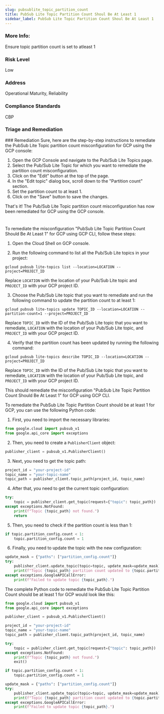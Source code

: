 ```yaml
---
slug: pubsublite_topic_partition_count
title: PubSub Lite Topic Partition Count Shoul Be At Least 1
sidebar_label: PubSub Lite Topic Partition Count Shoul Be At Least 1
---
```


### More Info:

Ensure topic partition count is set to atleast 1

### Risk Level

Low

### Address

Operational Maturity, Reliability

### Compliance Standards

CBP

### Triage and Remediation
<Tabs>
<Tab title='Remediation'>
### Remediation

<AccordionGroup>
<Accordion title='Using Console' defaultOpen='true'>
Sure, here are the step-by-step instructions to remediate the PubSub Lite Topic partition count misconfiguration for GCP using the GCP console:

1. Open the GCP Console and navigate to the Pub/Sub Lite Topics page.
2. Select the Pub/Sub Lite Topic for which you want to remediate the partition count misconfiguration.
3. Click on the "Edit" button at the top of the page.
4. In the "Edit topic" dialog box, scroll down to the "Partition count" section.
5. Set the partition count to at least 1.
6. Click on the "Save" button to save the changes.

That's it! The Pub/Sub Lite Topic partition count misconfiguration has now been remediated for GCP using the GCP console.

#
</Accordion>

<Accordion title='Using CLI'>
To remediate the misconfiguration "PubSub Lite Topic Partition Count Should Be At Least 1" for GCP using GCP CLI, follow these steps:

1. Open the Cloud Shell on GCP console.

2. Run the following command to list all the Pub/Sub Lite topics in your project:

```
gcloud pubsub lite-topics list --location=LOCATION --project=PROJECT_ID
```

Replace `LOCATION` with the location of your Pub/Sub Lite topic and `PROJECT_ID` with your GCP project ID.

3. Choose the Pub/Sub Lite topic that you want to remediate and run the following command to update the partition count to at least 1:

```
gcloud pubsub lite-topics update TOPIC_ID --location=LOCATION --partition-count=1 --project=PROJECT_ID
```

Replace `TOPIC_ID` with the ID of the Pub/Sub Lite topic that you want to remediate, `LOCATION` with the location of your Pub/Sub Lite topic, and `PROJECT_ID` with your GCP project ID.

4. Verify that the partition count has been updated by running the following command:

```
gcloud pubsub lite-topics describe TOPIC_ID --location=LOCATION --project=PROJECT_ID
```

Replace `TOPIC_ID` with the ID of the Pub/Sub Lite topic that you want to remediate, `LOCATION` with the location of your Pub/Sub Lite topic, and `PROJECT_ID` with your GCP project ID.

This should remediate the misconfiguration "PubSub Lite Topic Partition Count Should Be At Least 1" for GCP using GCP CLI.
</Accordion>

<Accordion title='Using Python'>
To remediate the PubSub Lite Topic Partition Count should be at least 1 for GCP, you can use the following Python code:

1. First, you need to import the necessary libraries:

```python
from google.cloud import pubsub_v1
from google.api_core import exceptions
```

2. Then, you need to create a `PublisherClient` object:

```python
publisher_client = pubsub_v1.PublisherClient()
```

3. Next, you need to get the topic path:

```python
project_id = "your-project-id"
topic_name = "your-topic-name"
topic_path = publisher_client.topic_path(project_id, topic_name)
```

4. After that, you need to get the current topic configuration:

```python
try:
    topic = publisher_client.get_topic(request={"topic": topic_path})
except exceptions.NotFound:
    print(f"Topic {topic_path} not found.")
    return
```

5. Then, you need to check if the partition count is less than 1:

```python
if topic.partition_config.count < 1:
    topic.partition_config.count = 1
```

6. Finally, you need to update the topic with the new configuration:

```python
update_mask = {"paths": ["partition_config.count"]}
try:
    publisher_client.update_topic(topic=topic, update_mask=update_mask)
    print(f"Topic {topic_path} partition count updated to {topic.partition_config.count}.")
except exceptions.GoogleAPICallError:
    print(f"Failed to update topic {topic_path}.")
```

The complete Python code to remediate the PubSub Lite Topic Partition Count should be at least 1 for GCP would look like this:

```python
from google.cloud import pubsub_v1
from google.api_core import exceptions

publisher_client = pubsub_v1.PublisherClient()

project_id = "your-project-id"
topic_name = "your-topic-name"
topic_path = publisher_client.topic_path(project_id, topic_name)

try:
    topic = publisher_client.get_topic(request={"topic": topic_path})
except exceptions.NotFound:
    print(f"Topic {topic_path} not found.")
    exit()

if topic.partition_config.count < 1:
    topic.partition_config.count = 1

update_mask = {"paths": ["partition_config.count"]}
try:
    publisher_client.update_topic(topic=topic, update_mask=update_mask)
    print(f"Topic {topic_path} partition count updated to {topic.partition_config.count}.")
except exceptions.GoogleAPICallError:
    print(f"Failed to update topic {topic_path}.")
```
</Accordion>

</AccordionGroup>
</Tab>
</Tabs>

